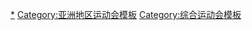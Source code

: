 [[Category:东南亚运动会|*]]
[[Category:亚洲地区运动会模板|Category:亚洲地区运动会模板]]
[[Category:综合运动会模板|Category:综合运动会模板]]